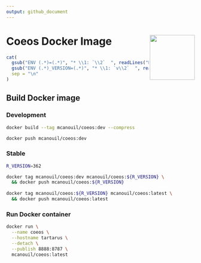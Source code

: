 ```yaml
---
output: github_document
---
```


# Coeos Docker Image <img src="login_page/logo.png" align="right" width="120" />

```r
cat(
  gsub("ENV (.*)=(.*)", "* \\1: `\\2`  ", readLines("Dockerfile", n = 4)[4]),
  gsub("ENV (.*)_VERSION=(.*)", "* \\1: `v\\2`  ", readLines("Dockerfile", n = 37)[34:37]), 
  sep = "\n"
)
```

## Build Docker image

### Development

```bash
docker build --tag mcanouil/coeos:dev --compress

docker push mcanouil/coeos:dev
```

### Stable

```bash
R_VERSION=362

docker tag mcanouil/coeos:dev mcanouil/coeos:${R_VERSION} \
  && docker push mcanouil/coeos:${R_VERSION}
  
docker tag mcanouil/coeos:${R_VERSION} mcanouil/coeos:latest \
  && docker push mcanouil/coeos:latest
```

### Run Docker container

```bash
docker run \
  --name coeos \
  --hostname tartarus \
  --detach \
  --publish 8888:8787 \
  mcanouil/coeos:latest
```
